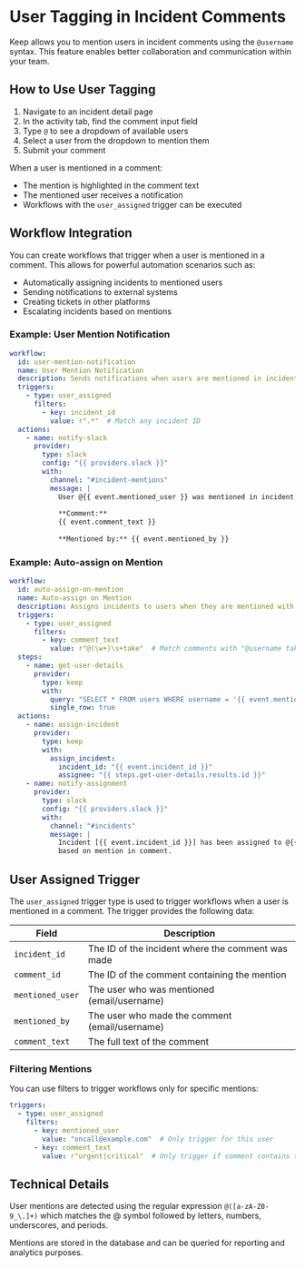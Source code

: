 # User Tagging in Incident Comments

Keep allows you to mention users in incident comments using the `@username` syntax. This feature enables better collaboration and communication within your team.

## How to Use User Tagging

1. Navigate to an incident detail page
2. In the activity tab, find the comment input field
3. Type `@` to see a dropdown of available users
4. Select a user from the dropdown to mention them
5. Submit your comment

When a user is mentioned in a comment:
- The mention is highlighted in the comment text
- The mentioned user receives a notification
- Workflows with the `user_assigned` trigger can be executed

## Workflow Integration

You can create workflows that trigger when a user is mentioned in a comment. This allows for powerful automation scenarios such as:

- Automatically assigning incidents to mentioned users
- Sending notifications to external systems
- Creating tickets in other platforms
- Escalating incidents based on mentions

### Example: User Mention Notification

```yaml
workflow:
  id: user-mention-notification
  name: User Mention Notification
  description: Sends notifications when users are mentioned in incident comments
  triggers:
    - type: user_assigned
      filters:
        - key: incident_id
          value: r".*"  # Match any incident ID
  actions:
    - name: notify-slack
      provider:
        type: slack
        config: "{{ providers.slack }}"
        with:
          channel: "#incident-mentions"
          message: |
            User @{{ event.mentioned_user }} was mentioned in incident [{{ event.incident_id }}]
            
            **Comment:**
            {{ event.comment_text }}
            
            **Mentioned by:** {{ event.mentioned_by }}
```

### Example: Auto-assign on Mention

```yaml
workflow:
  id: auto-assign-on-mention
  name: Auto-assign on Mention
  description: Assigns incidents to users when they are mentioned with @user take
  triggers:
    - type: user_assigned
      filters:
        - key: comment_text
          value: r"@(\w+)\s+take"  # Match comments with "@username take"
  steps:
    - name: get-user-details
      provider:
        type: keep
        with:
          query: "SELECT * FROM users WHERE username = '{{ event.mentioned_user }}'"
          single_row: true
  actions:
    - name: assign-incident
      provider:
        type: keep
        with:
          assign_incident:
            incident_id: "{{ event.incident_id }}"
            assignee: "{{ steps.get-user-details.results.id }}"
    - name: notify-assignment
      provider:
        type: slack
        config: "{{ providers.slack }}"
        with:
          channel: "#incidents"
          message: |
            Incident [{{ event.incident_id }}] has been assigned to @{{ event.mentioned_user }}
            based on mention in comment.
```

## User Assigned Trigger

The `user_assigned` trigger type is used to trigger workflows when a user is mentioned in a comment. The trigger provides the following data:

| Field | Description |
|-------|-------------|
| `incident_id` | The ID of the incident where the comment was made |
| `comment_id` | The ID of the comment containing the mention |
| `mentioned_user` | The user who was mentioned (email/username) |
| `mentioned_by` | The user who made the comment (email/username) |
| `comment_text` | The full text of the comment |

### Filtering Mentions

You can use filters to trigger workflows only for specific mentions:

```yaml
triggers:
  - type: user_assigned
    filters:
      - key: mentioned_user
        value: "oncall@example.com"  # Only trigger for this user
      - key: comment_text
        value: r"urgent|critical"  # Only trigger if comment contains these words
```

## Technical Details

User mentions are detected using the regular expression `@([a-zA-Z0-9_\.]+)` which matches the @ symbol followed by letters, numbers, underscores, and periods.

Mentions are stored in the database and can be queried for reporting and analytics purposes.